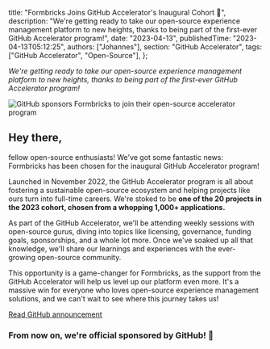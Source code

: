   title: "Formbricks Joins GitHub Accelerator's Inaugural Cohort 💃",
  description:
    "We're getting ready to take our open-source experience management platform to new heights, thanks to being part of the first-ever GitHub Accelerator program!",
  date: "2023-04-13",
  publishedTime: "2023-04-13T05:12:25",
  authors: ["Johannes"],
  section: "GitHub Accelerator",
  tags: ["GitHub Accelerator", "Open-Source"],
};

<AuthorBox name="Johannes" title="Co-Founder" date="April 7th, 2023" duration="4" src={AuthorJohannes}/>

_We're getting ready to take our open-source experience management platform to new heights, thanks to being part of the first-ever GitHub Accelerator program!_

<Image
  src={TitleImage}
  alt="GitHub sponsors Formbricks to join their open-source accelerator program"
  className="rounded-lg w-full"
/>

## Hey there,

fellow open-source enthusiasts! We've got some fantastic news: Formbricks has been chosen for the inaugural GitHub Accelerator program!

Launched in November 2022, the GitHub Accelerator program is all about fostering a sustainable open-source ecosystem and helping projects like ours turn into full-time careers. We're stoked to be **one of the 20 projects in the 2023 cohort, chosen from a whopping 1,000+ applications.**

As part of the GitHub Accelerator, we'll be attending weekly sessions with open-source gurus, diving into topics like licensing, governance, funding goals, sponsorships, and a whole lot more. Once we've soaked up all that knowledge, we'll share our learnings and experiences with the ever-growing open-source community.

This opportunity is a game-changer for Formbricks, as the support from the GitHub Accelerator will help us level up our platform even more. It's a massive win for everyone who loves open-source experience management solutions, and we can't wait to see where this journey takes us!

[Read GitHub announcement](https://github.blog/2023-04-12-github-accelerator-our-first-cohort-and-whats-next/)

### From now on, we're official sponsored by GitHub! 🎉

<NewsletterSignup />

